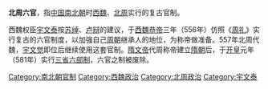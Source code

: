 '''北周六官'''，指[[中国|中国]][[南北朝|南北朝]]时[[西魏|西魏]]、[[北周|北周]]实行的复古官制。

西魏权臣[[宇文泰|宇文泰]]按[[苏绰|苏绰]]、[[卢辩|卢辩]]的建议，于[[西魏恭帝|西魏恭帝]]三年（556年）仿照《[[周礼|周礼]]》实行复古的六官制度，以加强自己[[周朝|周朝]]继承人的地位，为称帝做准备。557年北周代魏，[[宇文觉|宇文觉]]即位后继续使用这套官制。[[隋文帝|隋文帝]]代周称帝建立[[隋朝|隋朝]]后，于[[开皇|开皇]]元年（581年）实行[[三省六部制|三省六部制]]，六官之制被废除。

[[Category:南北朝官制|Category:南北朝官制]]
[[Category:西魏政治|Category:西魏政治]]
[[Category:北周政治|Category:北周政治]]
[[Category:宇文泰|Category:宇文泰]]